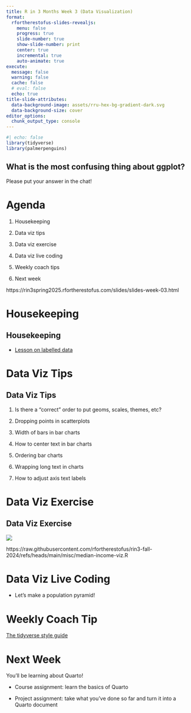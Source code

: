 ```yaml
---
title: R in 3 Months Week 3 (Data Visualization)
format:
  rfortherestofus-slides-revealjs:
    menu: false
    progress: true
    slide-number: true
    show-slide-number: print
    center: true
    incremental: true
    auto-animate: true
execute: 
  message: false
  warning: false
  cache: false
  # eval: false
  echo: true
title-slide-attributes:
  data-background-image: assets/rru-hex-bg-gradient-dark.svg
  data-background-size: cover
editor_options: 
  chunk_output_type: console
---
```


```r
#| echo: false
library(tidyverse)
library(palmerpenguins)
```

## What is the most confusing thing about ggplot?

Please put your answer in the chat!

# Agenda

1. Housekeeping

1. Data viz tips

1. Data viz exercise

1. Data viz live coding

1. Weekly coach tips

1. Next week

::: {.notes}
https://rin3spring2025.rfortherestofus.com/slides/slides-week-03.html
:::

# Housekeeping {.inverse}

## Housekeeping

- [Lesson on labelled data](https://rfortherestofus.com/courses/r-in-3-months-fall-2024/lessons/working-with-labelled-data)

# Data Viz Tips {.inverse}

## Data Viz Tips

1. Is there a "correct" order to put geoms, scales, themes, etc?

1. Dropping points in scatterplots

1. Width of bars in bar charts

1. How to center text in bar charts

1. Ordering bar charts

1. Wrapping long text in charts

1. How to adjust axis text labels

# Data Viz Exercise {.inverse}

## Data Viz Exercise

![](assets/median-income-example.png)

::: notes
https://raw.githubusercontent.com/rfortherestofus/rin3-fall-2024/refs/heads/main/misc/median-income-viz.R
:::

# Data Viz Live Coding

- Let's make a population pyramid!

# Weekly Coach Tip

[The tidyverse style guide](https://style.tidyverse.org/index.html)

# Next Week

You'll be learning about Quarto!

- Course assignment: learn the basics of Quarto

- Project assignment: take what you've done so far and turn it into a Quarto document
